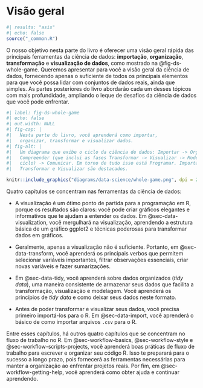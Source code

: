 # Visão geral {#sec-whole-game-intro .unnumbered}

```r
#| results: "asis"
#| echo: false
source("_common.R")
```

O nosso objetivo nesta parte do livro é oferecer uma visão geral rápida das principais ferramentas da ciência de dados: **importação**, **organização**, **transformação** e **visualização de dados**, como mostrado na @fig-ds-whole-game.
Queremos apresentar para você a visão geral da ciência de dados, fornecendo apenas o suficiente de todos os principais elementos para que você possa lidar com conjuntos de dados reais, ainda que simples.
As partes posteriores do livro abordarão cada um desses tópicos com mais profundidade, ampliando o leque de desafios da ciência de dados que você pode enfrentar.

```r
#| label: fig-ds-whole-game 
#| echo: false
#| out.width: NULL
#| fig-cap: |
#|   Nesta parte do livro, você aprenderá como importar,
#|   organizar, transformar e visualizar dados.
#| fig-alt: |
#|   Um diagrama que exibe o ciclo da ciência de dados: Importar -> Organizar ->
#|   Compreender (que inclui as fases Transformar -> Visualizar -> Modelar em um
#|   ciclo) -> Comunicar. Em torno de tudo isso está Programar. Importar, Organizar,
#|   Transformar e Visualizar são destacados.

knitr::include_graphics("diagrams/data-science/whole-game.png", dpi = 270)
```

Quatro capítulos se concentram nas ferramentas da ciência de dados:

-   A visualização é um ótimo ponto de partida para a programação em R, porque os resultados são claros: você pode criar gráficos elegantes e informativos que te ajudam a entender os dados.
    Em @sec-data-visualization, você mergulhará na visualização, aprendendo a estrutura básica de um gráfico ggplot2 e técnicas poderosas para transformar dados em gráficos.

-   Geralmente, apenas a visualização não é suficiente.
    Portanto, em @sec-data-transform, você aprenderá os principais verbos que permitem selecionar variáveis importantes, filtrar observações essenciais, criar novas variáveis e fazer sumarizações.

-   Em @sec-data-tidy, você aprenderá sobre dados organizados (*tidy data*), uma maneira consistente de armazenar seus dados que facilita a transformação, visualização e modelagem.
    Você aprenderá os princípios de *tidy data* e como deixar seus dados neste formato.

-   Antes de poder transformar e visualizar seus dados, você precisa primeiro importá-los para o R.
    Em @sec-data-import, você aprenderá o básico de como importar arquivos `.csv` para o R.

Entre esses capítulos, há outros quatro capítulos que se concentram no fluxo de trabalho no R.
Em @sec-workflow-basics, @sec-workflow-style e @sec-workflow-scripts-projects, você aprenderá boas práticas de fluxo de trabalho para escrever e organizar seu código R.
Isso te preparará para o sucesso a longo prazo, pois fornecerá as ferramentas necessárias para manter a organização ao enfrentar projetos reais.
Por fim, em @sec-workflow-getting-help, você aprenderá como obter ajuda e continuar aprendendo.

